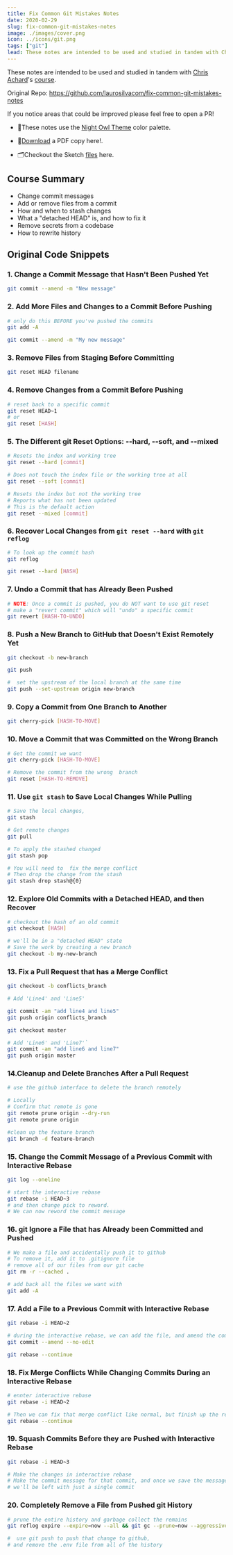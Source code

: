 ```yaml
---
title: Fix Common Git Mistakes Notes
date: 2020-02-29
slug: fix-common-git-mistakes-notes
image: ./images/cover.png
icon: ../icons/git.png
tags: ["git"]
lead: These notes are intended to be used and studied in tandem with Chris Achard's course.
---
```


These notes are intended to be used and studied in tandem with [Chris Achard](https://egghead.io/instructors/chris-achard)'s [course](https://egghead.io/courses/fix-common-git-mistakes).

Original Repo: https://github.com/laurosilvacom/fix-common-git-mistakes-notes

If you notice areas that could be improved please feel free to open a PR!

- 🎨These notes use the [Night Owl Theme](https://github.com/sdras/night-owl-vscode-theme) color palette.

- 📄[Download](https://github.com/laurosilvacom/fix-common-git-mistakes-notes/raw/master/Notes.pdf) a PDF copy here!.

- 🗂Checkout the Sketch [files](https://github.com/laurosilvacom/fix-common-git-mistakes-notes/raw/master/Notes.sketch) here.

## Course Summary

- Change commit messages
- Add or remove files from a commit
- How and when to stash changes
- What a "detached HEAD" is, and how to fix it
- Remove secrets from a codebase
- How to rewrite history

## Original Code Snippets

### 1. Change a Commit Message that Hasn't Been Pushed Yet

```bash
git commit --amend -m "New message"
```

### 2. Add More Files and Changes to a Commit Before Pushing

```bash
# only do this BEFORE you've pushed the commits
git add -A

git commit --amend -m "My new message"
```

### 3. Remove Files from Staging Before Committing

```bash
git reset HEAD filename
```

### 4. Remove Changes from a Commit Before Pushing

```bash
# reset back to a specific commit
git reset HEAD~1
# or
git reset [HASH]
```

### 5. The Different git Reset Options: --hard, --soft, and --mixed

```bash
# Resets the index and working tree
git reset --hard [commit]

# Does not touch the index file or the working tree at all
git reset --soft [commit]

# Resets the index but not the working tree
# Reports what has not been updated
# This is the default action
git reset --mixed [commit]
```

### 6. Recover Local Changes from `git reset --hard` with `git reflog`

```bash
# To look up the commit hash
git reflog

git reset --hard [HASH]
```

### 7. Undo a Commit that has Already Been Pushed

```bash
# NOTE: Once a commit is pushed, you do NOT want to use git reset
# make a "revert commit" which will "undo" a specific commit
git revert [HASH-TO-UNDO]
```

### 8. Push a New Branch to GitHub that Doesn't Exist Remotely Yet

```bash
git checkout -b new-branch

git push

#  set the upstream of the local branch at the same time
git push --set-upstream origin new-branch
```

### 9. Copy a Commit from One Branch to Another

```bash
git cherry-pick [HASH-TO-MOVE]
```

### 10. Move a Commit that was Committed on the Wrong Branch

```bash
# Get the commit we want
git cherry-pick [HASH-TO-MOVE]

# Remove the commit from the wrong  branch
git reset [HASH-TO-REMOVE]
```

### 11. Use `git stash` to Save Local Changes While Pulling

```bash
# Save the local changes,
git stash

# Get remote changes
git pull

# To apply the stashed changed
git stash pop

# You will need to  fix the merge conflict
# Then drop the change from the stash
git stash drop stash@{0}
```

### 12. Explore Old Commits with a Detached HEAD, and then Recover

```bash
# checkout the hash of an old commit
git checkout [HASH]

# we'll be in a "detached HEAD" state
# Save the work by creating a new branch
git checkout -b my-new-branch
```

### 13. Fix a Pull Request that has a Merge Conflict

```bash
git checkout -b conflicts_branch

# Add 'Line4' and 'Line5'

git commit -am "add line4 and line5"
git push origin conflicts_branch

git checkout master

# Add 'Line6' and 'Line7'`
git commit -am "add line6 and line7"
git push origin master
```

### 14.Cleanup and Delete Branches After a Pull Request

```bash
# use the github interface to delete the branch remotely

# Locally
# Confirm that remote is gone
git remote prune origin --dry-run
git remote prune origin

#clean up the feature branch
git branch -d feature-branch
```

### 15. Change the Commit Message of a Previous Commit with Interactive Rebase

```bash
git log --oneline

# start the interactive rebase
git rebase -i HEAD~3
# and then change pick to reword.
# We can now reword the commit message
```

### 16. git Ignore a File that has Already been Committed and Pushed

```bash
# We make a file and accidentally push it to github
# To remove it, add it to .gitignore file
# remove all of our files from our git cache
git rm -r --cached .

# add back all the files we want with
git add -A
```

### 17. Add a File to a Previous Commit with Interactive Rebase

```bash
git rebase -i HEAD~2

# during the interactive rebase, we can add the file, and amend the commi
git commit --amend --no-edit

git rebase --continue
```

### 18. Fix Merge Conflicts While Changing Commits During an Interactive Rebase

```bash
# ennter interactive rebase
git rebase -i HEAD~2

# Then we can fix that merge conflict like normal, but finish up the rebase
git rebase --continue
```

### 19. Squash Commits Before they are Pushed with Interactive Rebase

```bash
git rebase -i HEAD~3

# Make the changes in interactive rebase
# Make the commit message for that commit, and once we save the message
# we'll be left with just a single commit
```

### 20. Completely Remove a File from Pushed git History

```bash
# prune the entire history and garbage collect the remains
git reflog expire --expire=now --all && git gc --prune=now --aggressive

#  use git push to push that change to github,
# and remove the .env file from all of the history
```
